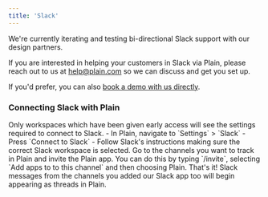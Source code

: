 ```yaml
---
title: 'Slack'
---
```


We're currently iterating and testing bi-directional Slack support with our design partners.

If you are interested in helping your customers in Slack via Plain, please reach out to us at [help@plain.com](mailto:help@plain.com) so we can discuss and get you set up.

If you'd prefer, you can also [book a demo with us directly](https://cal.com/team/plain/demo).

### Connecting Slack with Plain

<Note>
  Only workspaces which have been given early access will see the settings required to connect to
  Slack.
</Note>

<Steps>
  <Step title="Connect your workspaces">
    - In Plain, navigate to `Settings` > `Slack`
    - Press `Connect to Slack`
    - Follow Slack's instructions making sure the correct Slack workspace is selected.

  </Step>
  <Step title="Add the Plain app to the channels you want to track">
    Go to the channels you want to track in Plain and invite the Plain app. You can do this by
    typing `/invite`, selecting `Add apps to to this channel` and then choosing Plain.
  </Step>
  <Step title="Enjoy 💬">
    That's it! Slack messages from the channels you added our Slack app too will begin appearing as
    threads in Plain.
  </Step>
</Steps>

